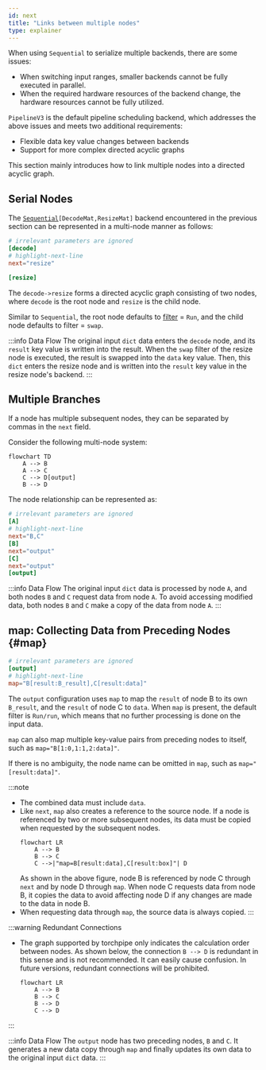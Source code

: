 ```yaml
---
id: next
title: "Links between multiple nodes"
type: explainer
---
```

When using `Sequential` to serialize multiple backends, there are some issues:
- When switching input ranges, smaller backends cannot be fully executed in parallel.
- When the required hardware resources of the backend change, the hardware resources cannot be fully utilized.

`PipelineV3` is the default pipeline scheduling backend, which addresses the above issues and meets two additional requirements:
- Flexible data key value changes between backends
- Support for more complex directed acyclic graphs

This section mainly introduces how to link multiple nodes into a directed acyclic graph.

## Serial Nodes
The [`Sequential`](../Intra-node/Sequential.mdx)`[DecodeMat,ResizeMat]` backend encountered in the previous section can be represented in a multi-node manner as follows:
```toml
# irrelevant parameters are ignored 
[decode]
# highlight-next-line
next="resize"

[resize]
```





The `decode->resize` forms a directed acyclic graph consisting of two nodes, where `decode` is the root node and `resize` is the child node.

Similar to `Sequential`, the root node defaults to [filter](../Intra-node/Sequential.mdx#filter_sequential) = `Run`, and the child node defaults to filter = `swap`.

:::info Data Flow
The original input `dict` data enters the `decode` node, and its `result` key value is written into the result.
When the `swap` filter of the resize node is executed, the result is swapped into the `data` key value. Then, this `dict` enters the resize node and is written into the `result` key value in the resize node's backend.
:::

## Multiple Branches

If a node has multiple subsequent nodes, they can be separated by commas in the `next` field.

Consider the following multi-node system:

```mermaid
flowchart TD
    A --> B
    A --> C
    C --> D[output]
    B --> D
```
 
The node relationship can be represented as:

```toml
# irrelevant parameters are ignored 
[A]
# highlight-next-line
next="B,C"
[B]
next="output"
[C]
next="output"
[output]
```

:::info Data Flow
The original input `dict` data is processed by node `A`, and both nodes `B` and `C` request data from node `A`. To avoid accessing modified data, both nodes `B` and `C` make a copy of the data from node `A`.
:::

## map: Collecting Data from Preceding Nodes {#map}
```toml
# irrelevant parameters are ignored 
[output]
# highlight-next-line
map="B[result:B_result],C[result:data]"
```
The `output` configuration uses `map` to map the `result` of node B to its own `B_result`, and the `result` of node C to `data`. When `map` is present, the default filter is `Run/run`, which means that no further processing is done on the input data.

`map` can also map multiple key-value pairs from preceding nodes to itself, such as `map="B[1:0,1:1,2:data]"`.

If there is no ambiguity, the node name can be omitted in `map`, such as `map="[result:data]"`.

:::note
- The combined data must include `data`.
- Like `next`, `map` also creates a reference to the source node. If a node is referenced by two or more subsequent nodes, its data must be copied when requested by the subsequent nodes.
    ```mermaid
    flowchart LR
        A --> B
        B --> C
        C -->|"map=B[result:data],C[result:box]"| D
    ```
    As shown in the above figure, node B is referenced by node C through `next` and by node D through `map`. When node C requests data from node B, it copies the data to avoid affecting node D if any changes are made to the data in node B.
- When requesting data through `map`, the source data is always copied.
:::

:::warning Redundant Connections
- The graph supported by torchpipe only indicates the calculation order between nodes. As shown below, the connection `B --> D` is redundant in this sense and is not recommended. It can easily cause confusion. In future versions, redundant connections will be prohibited.

    ```mermaid
    flowchart LR
        A --> B
        B --> C
        B --> D
        C --> D
    ```
    
:::

:::info Data Flow
The `output` node has two preceding nodes, `B` and `C`. It generates a new data copy through `map` and finally updates its own data to the original input `dict` data.
:::
 